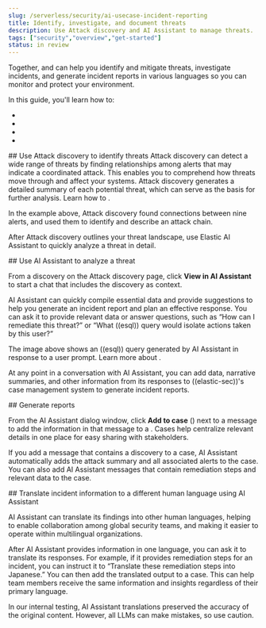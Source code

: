 ```yaml
---
slug: /serverless/security/ai-usecase-incident-reporting
title: Identify, investigate, and document threats
description: Use Attack discovery and AI Assistant to manage threats. 
tags: ["security","overview","get-started"]
status: in review
---
```


Together, <DocLink slug="/serverless/security/ai-assistant" text="Elastic AI Assistant"/> and <DocLink slug="/serverless/security/attack-discovery" text="Attack discovery"/> can help you identify and mitigate threats, investigate incidents, and generate incident reports in various languages so you can monitor and protect your environment. 

In this guide, you'll learn how to:

* <DocLink slug="/serverless/security/ai-usecase-incident-reporting" section="use-case-incident-reporting-use-attack-discovery-to-identify-threats" text="Use Attack discovery to identify threats"/>
* <DocLink slug="/serverless/security/ai-usecase-incident-reporting" section="use-case-incident-reporting-use-ai-assistant-to-analyze-a-threat" text="Use AI Assistant to analyze a threat"/>
* <DocLink slug="/serverless/security/ai-usecase-incident-reporting" section="use-case-incident-reporting-create-a-case-using-ai-assistant" text="Create a case using AI Assistant"/>
* <DocLink slug="/serverless/security/ai-usecase-incident-reporting" section="use-case-incident-reporting-translate" text="Translate incident information to a different human language using AI Assistant"/>


<div id="use-case-incident-reporting-use-attack-discovery-to-identify-threats"/>
## Use Attack discovery to identify threats
Attack discovery can detect a wide range of threats by finding relationships among alerts that may indicate a coordinated attack. This enables you to comprehend how threats move through and affect your systems. Attack discovery generates a detailed summary of each potential threat, which can serve as the basis for further analysis. Learn how to <DocLink slug="/serverless/security/attack-discovery" text="get started with Attack discovery"/>.

<DocImage url="images/attck-disc-11-alerts-disc.png" alt="An Attack discovery card showing an attack with 11 related alerts"/>

In the example above, Attack discovery found connections between nine alerts, and used them to identify and describe an attack chain.

After Attack discovery outlines your threat landscape, use Elastic AI Assistant to quickly analyze a threat in detail. 

<div id="use-case-incident-reporting-use-ai-assistant-to-analyze-a-threat"/>
## Use AI Assistant to analyze a threat

From a discovery on the Attack discovery page, click **View in AI Assistant** to start a chat that includes the discovery as context. 

<DocImage url="images/attck-disc-remediate-sodinokibi.gif" alt="A dialogue with AI Assistant that has the attack discovery as context"/>


AI Assistant can quickly compile essential data and provide suggestions to help you generate an incident report and plan an effective response. You can ask it to provide relevant data or answer questions, such as “How can I remediate this threat?” or “What ((esql)) query would isolate actions taken by this user?” 

<DocImage url="images/attck-disc-esql-query-gen-example.png" alt="An AI Assistant dialogue in which the user asks for a purpose-built ES|QL query" />

The image above shows an ((esql)) query generated by AI Assistant in response to a user prompt. Learn more about <DocLink slug="/serverless/security/ai-assistant-esql-queries" text="using AI Assistant for ES|QL"/>.

At any point in a conversation with AI Assistant, you can add data, narrative summaries, and other information from its responses to ((elastic-sec))'s case management system to generate incident reports. 

<div id="use-case-incident-reporting-create-a-case-using-ai-assistant"/>
## Generate reports

From the AI Assistant dialog window, click **Add to case** (<DocIcon type="addDataApp" title="Add data" />) next to a message to add the information in that message to a <DocLink slug="/serverless/security/cases-overview" text="case"/>. Cases help centralize relevant details in one place for easy sharing with stakeholders.

If you add a message that contains a discovery to a case, AI Assistant automatically adds the attack summary and all associated alerts to the case. You can also add AI Assistant messages that contain remediation steps and relevant data to the case. 

<div id="use-case-incident-reporting-translate"/>
## Translate incident information to a different human language using AI Assistant

<DocImage url="images/attck-disc-translate-japanese.png" alt="An AI Assistant dialogue in which the assistant translates from English to Japanese" />


AI Assistant can translate its findings into other human languages, helping to enable collaboration among global security teams, and making it easier to operate within multilingual organizations. 

After AI Assistant provides information in one language, you can ask it to translate its responses. For example, if it provides remediation steps for an incident, you can instruct it to “Translate these remediation steps into Japanese.” You can then add the translated output to a case. This can help team members receive the same information and insights regardless of their primary language.

<DocCallOut title="Note">
In our internal testing, AI Assistant translations preserved the accuracy of the original content. However, all LLMs can make mistakes, so use caution.
</DocCallOut>
